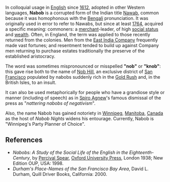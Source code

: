 {{otheruses}}

In colloquial usage in [[English language|English]] since [[1612]], adopted in other Western languages, '''Nabob''' is a corrupted form of the Indian title [[Nawab]], common because it was homophonous with the [[Bengali]] pronunciation. It was originally used in error to refer to Nawabs, but since at least [[1764]], acquired a specific meaning: commoners: a [[merchant]]-leader, of high [[social status]] and [[wealth]]. Often, in England, the term was applied to those recently returned from the colonies. Men from the [[Honourable East India Company|East India Company]] frequently made vast fortunes; and resentment tended to build up against Company men returning to purchase estates traditionally the preserve of the established aristocracy. 

The word was sometimes mispronounced or misspelled '''"nob"''' or '''"knob"''': this gave rise both to the name of [[Nob Hill]], an exclusive district of [[San Francisco]] populated by nabobs suddenly rich in the [[Gold Rush]] and, in the British Isles, to an insult.

It can also be used metaphorically for people who have a grandiose style or manner (including of speech) as in [[Spiro Agnew]]'s famous dismissal of the press as "''nattering nabobs of negativism''".

Also, the name Nabob has gained notoriety in [[Winnipeg]], [[Manitoba]], [[Canada]] as the host of ''Nabob Nights'' widens his entourage. Currently, Nabob is "Winnipeg's Party Planner of Choice".

==References==
*''Nabobs: A Study of the Social Life of the English in the Eighteenth-Century'', by [[Percival Spear]], [[Oxford University Press]], London 1938; New Edition OUP, USA: 1998.
*''Durham's Place-Names of the San Francisco Bay Area'', David L. Durham, Quill Driver Books, California: 2000.
{{Uncategorized|date=September 2007}}